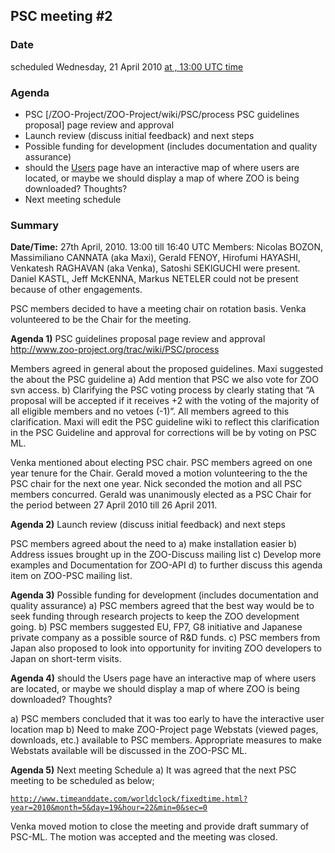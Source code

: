 
== PSC meeting #2 ==

=== Date ===

scheduled Wednesday, 21 April 2010 [http://www.timeanddate.com/worldclock/fixedtime.html?year=2010&month=4&day=21&hour=13&min=0&sec=0 at , 13:00 UTC time]

=== Agenda ===

*PSC [/ZOO-Project/ZOO-Project/wiki/PSC/process PSC guidelines proposal] page review and approval
*Launch review (discuss initial feedback) and next steps
*Possible funding for development (includes documentation and quality assurance)
*should the [[Users]] page have an interactive map of where users are located, or maybe we should display a map of where ZOO is being downloaded?  Thoughts?
*Next meeting schedule

=== Summary ===
'''Date/Time:''' 27th April, 2010. 13:00 till 16:40 UTC
Members: Nicolas BOZON, Massimiliano CANNATA (aka Maxi), Gerald FENOY, 
Hirofumi HAYASHI, Venkatesh RAGHAVAN (aka Venka), Satoshi SEKIGUCHI were 
present. Daniel KASTL, Jeff McKENNA, Markus NETELER could not be present 
because of other engagements.

PSC members decided to have a meeting chair on rotation basis. Venka volunteered to be the Chair for the meeting.

'''Agenda 1)''' PSC guidelines proposal page review and approval http://www.zoo-project.org/trac/wiki/PSC/process

Members agreed in general about the proposed guidelines. Maxi suggested the about the PSC guideline
a) Add mention that PSC we also vote for ZOO svn access.
b) Clarifying the PSC voting process by clearly stating that “A proposal will be accepted if it receives +2 with the voting of the majority of all eligible members and no vetoes (-1)”. All members agreed to this clarification. Maxi will edit the PSC guideline wiki to reflect this clarification in the PSC Guideline and approval for corrections will be 
by voting on PSC ML.

Venka mentioned about electing PSC chair. PSC members agreed on one year tenure for the Chair. Gerald moved a motion volunteering to the the PSC chair for the next one year. Nick seconded the motion and all PSC members concurred. Gerald was unanimously elected as a PSC Chair for the period between 27 April 2010 till 26 April 2011.

'''Agenda 2)''' Launch review (discuss initial feedback) and next steps

PSC members agreed about the need to 
a) make installation easier 
b) Address issues brought up in the ZOO-Discuss mailing list 
c) Develop more examples and Documentation for ZOO-API 
d) to further discuss this agenda item on ZOO-PSC mailing list.

'''Agenda 3)''' Possible funding for development (includes documentation and quality assurance)
a) PSC members agreed that the best way would be to seek funding through research projects to keep the ZOO development going.
b) PSC members suggested EU, FP7, G8 initiative and Japanese private company as a possible source of R&D funds.
c) PSC members from Japan also proposed to look into opportunity for inviting ZOO developers to Japan on short-term visits.

'''Agenda 4)''' should the Users page have an interactive map of where users are located, or maybe we should display a map of where ZOO is being downloaded? Thoughts?

a) PSC members concluded that it was too early to have the interactive user location map
b) Need to make ZOO-Project page Webstats (viewed pages, downloads, etc.) available to PSC members. Appropriate measures to make Webstats available will be discussed in the ZOO-PSC ML.

'''Agenda 5)''' Next meeting Schedule
a) It was agreed that the next PSC meeting to be scheduled as below;
 http://www.timeanddate.com/worldclock/fixedtime.html?year=2010&month=5&day=19&hour=22&min=0&sec=0

Venka moved motion to close the meeting and provide draft summary of PSC-ML. The motion was accepted and the meeting was closed.



{{TracNotice|{{PAGENAME}}}}